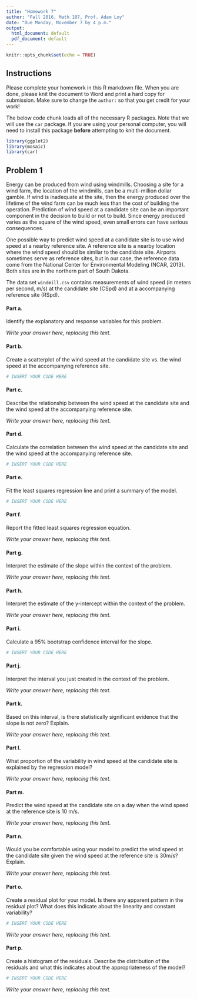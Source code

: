 ```yaml
---
title: "Homework 7"
author: "Fall 2016, Math 107, Prof. Adam Loy"
date: "Due Monday, November 7 by 4 p.m."
output:
  html_document: default
  pdf_document: default
---
```


```r
knitr::opts_chunk$set(echo = TRUE)
```

## Instructions

Please complete your homework in this R markdown file. When you are done, please knit the document to Word and print a hard copy for submission. Make sure to change the `author:` so that you get credit for your work!

The below code chunk loads all of the necessary R packages. Note that we will use the `car` package. If you are using your personal computer, you will need to install this package **before** attempting to knit the document.

```r
library(ggplot2)
library(mosaic)
library(car)
```


## Problem 1

Energy can be produced from wind using windmills. Choosing a site for a wind farm, the location
of the windmills, can be a multi-million dollar gamble. If wind is inadequate at the site, then the
energy produced over the lifetime of the wind farm can be much less than the cost of building
the operation. Prediction of wind speed at a candidate site can be an important component in the
decision to build or not to build. Since energy produced varies as the square of the wind speed,
even small errors can have serious consequences.

One possible way to predict wind speed at a candidate site is to use wind speed at
a nearby reference site. A reference site is a nearby location where the wind speed should be
similar to the candidate site. Airports sometimes serve as reference sites, but in our case, 
the reference data come from the National Center for Environmental Modeling (NCAR, 2013). Both sites
are in the northern part of South Dakota.

The data set `windmill.csv` contains measurements of wind speed (in meters per second, m/s) 
at the candidate site (CSpd) and at a accompanying reference site (RSpd).

#### Part a.

Identify the explanatory and response variables for this problem.

*Write your answer here, replacing this text.*

#### Part b.

Create a scatterplot of the wind speed at the candidate site vs. the wind speed at the accompanying reference site.

```r
# INSERT YOUR CODE HERE
```


#### Part c.

Describe the relationship between the wind speed at the candidate site and the wind speed at the accompanying reference site.

*Write your answer here, replacing this text.*


#### Part d.

Calculate the correlation between the wind speed at the candidate site and the wind speed at the accompanying reference site.

```r
# INSERT YOUR CODE HERE
```

#### Part e.

Fit the least squares regression line and print a summary of the model.

```r
# INSERT YOUR CODE HERE
```

#### Part f.

Report the fitted least squares regression equation.

*Write your answer here, replacing this text.*

#### Part g.

Interpret the estimate of the slope within the context of the problem.

*Write your answer here, replacing this text.*


#### Part h.

Interpret the estimate of the y-intercept within the context of the problem.

*Write your answer here, replacing this text.*


#### Part i.

Calculate a 95% bootstrap confidence interval for the slope. 

```r
# INSERT YOUR CODE HERE
```


#### Part j. 

Interpret the interval you just created in the context of the problem.

*Write your answer here, replacing this text.*


#### Part k.

Based on this interval, is there statistically significant evidence that the slope is not zero? Explain.

*Write your answer here, replacing this text.*


#### Part l.

What proportion of the variability in wind speed at the candidate site is explained by the regression model?

*Write your answer here, replacing this text.*


#### Part m.

Predict the wind speed at the candidate site on a day when the wind speed at the reference site is 10 m/s.

*Write your answer here, replacing this text.*


#### Part n. 

Would you be comfortable using your model to predict the wind speed at the candidate site given the wind speed at the reference site is 30m/s? Explain.

*Write your answer here, replacing this text.*


#### Part o.

Create a residual plot for your model. Is there any apparent pattern in the residual plot? What does this indicate about the linearity and constant variability?


```r
# INSERT YOUR CODE HERE
```

*Write your answer here, replacing this text.*


#### Part p.

Create a histogram of the residuals. Describe the distribution of the residuals and what this indicates about the appropriateness of the model?


```r
# INSERT YOUR CODE HERE
```

*Write your answer here, replacing this text.*
